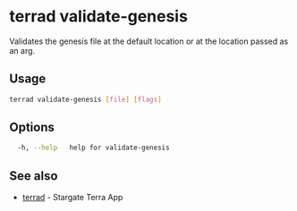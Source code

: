 # terrad validate-genesis

Validates the genesis file at the default location or at the location passed as an arg. 

## Usage

```sh Terrad
terrad validate-genesis [file] [flags]
```

## Options

```sh Terrad
  -h, --help   help for validate-genesis
```

## See also

* [terrad](terrad.mdx)	 - Stargate Terra App


